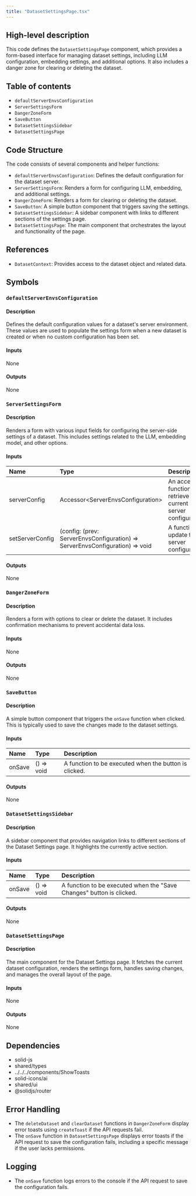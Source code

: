 ```yaml
---
title: "DatasetSettingsPage.tsx"
---
```


## High-level description
This code defines the `DatasetSettingsPage` component, which provides a form-based interface for managing dataset settings, including LLM configuration, embedding settings, and additional options. It also includes a danger zone for clearing or deleting the dataset.

## Table of contents
- `defaultServerEnvsConfiguration`
- `ServerSettingsForm`
- `DangerZoneForm`
- `SaveButton`
- `DatasetSettingsSidebar`
- `DatasetSettingsPage`

## Code Structure
The code consists of several components and helper functions:
- `defaultServerEnvsConfiguration`: Defines the default configuration for the dataset server.
- `ServerSettingsForm`: Renders a form for configuring LLM, embedding, and additional settings.
- `DangerZoneForm`: Renders a form for clearing or deleting the dataset.
- `SaveButton`: A simple button component that triggers saving the settings.
- `DatasetSettingsSidebar`: A sidebar component with links to different sections of the settings page.
- `DatasetSettingsPage`: The main component that orchestrates the layout and functionality of the page.

## References
- `DatasetContext`: Provides access to the dataset object and related data.

## Symbols

### `defaultServerEnvsConfiguration`
#### Description
Defines the default configuration values for a dataset's server environment. These values are used to populate the settings form when a new dataset is created or when no custom configuration has been set.

#### Inputs
None

#### Outputs
None

### `ServerSettingsForm`
#### Description
Renders a form with various input fields for configuring the server-side settings of a dataset. This includes settings related to the LLM, embedding model, and other options.

#### Inputs
| Name | Type | Description |
|:-----|:-----|:------------|
| serverConfig | Accessor&lt;ServerEnvsConfiguration&gt; | An accessor function to retrieve the current server configuration. |
| setServerConfig | (config: (prev: ServerEnvsConfiguration) =&gt; ServerEnvsConfiguration) =&gt; void | A function to update the server configuration. |

#### Outputs
None

### `DangerZoneForm`
#### Description
Renders a form with options to clear or delete the dataset. It includes confirmation mechanisms to prevent accidental data loss.

#### Inputs
None

#### Outputs
None

### `SaveButton`
#### Description
A simple button component that triggers the `onSave` function when clicked. This is typically used to save the changes made to the dataset settings.

#### Inputs
| Name | Type | Description |
|:-----|:-----|:------------|
| onSave | () =&gt; void | A function to be executed when the button is clicked. |

#### Outputs
None

### `DatasetSettingsSidebar`
#### Description
A sidebar component that provides navigation links to different sections of the Dataset Settings page. It highlights the currently active section.

#### Inputs
| Name | Type | Description |
|:-----|:-----|:------------|
| onSave | () =&gt; void | A function to be executed when the "Save Changes" button is clicked. |

#### Outputs
None

### `DatasetSettingsPage`
#### Description
The main component for the Dataset Settings page. It fetches the current dataset configuration, renders the settings form, handles saving changes, and manages the overall layout of the page.

#### Inputs
None

#### Outputs
None

## Dependencies
- solid-js
- shared/types
- ../../../components/ShowToasts
- solid-icons/ai
- shared/ui
- @solidjs/router

## Error Handling
- The `deleteDataset` and `clearDataset` functions in `DangerZoneForm` display error toasts using `createToast` if the API requests fail.
- The `onSave` function in `DatasetSettingsPage` displays error toasts if the API request to save the configuration fails, including a specific message if the user lacks permissions.

## Logging
- The `onSave` function logs errors to the console if the API request to save the configuration fails.

